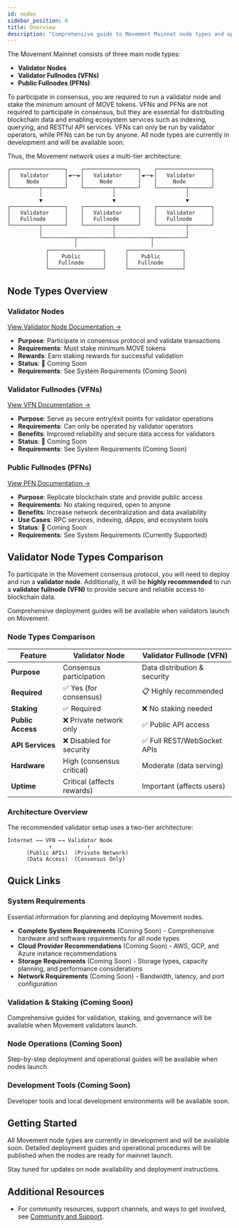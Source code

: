 ```yaml
---
id: nodes
sidebar_position: 6
title: Overview
description: "Comprehensive guide to Movement Mainnet node types and operations"
---
```



The Movement Mainnet consists of three main node types: 

- **Validator Nodes**
- **Validator Fullnodes (VFNs)**
- **Public Fullnodes (PFNs)**

To participate in consensus, you are required to run a validator node and stake the minimum amount of MOVE tokens. VFNs and PFNs are not required to participate in consensus, but they are essential for distributing blockchain data and enabling ecosystem services such as indexing, querying, and RESTful API services.
VFNs can only be run by validator operators, while PFNs can be run by anyone. All node types are currently in development and will be available soon.


Thus, the Movement network uses a multi-tier architecture:

```
┌─────────────────┐    ┌─────────────────┐    ┌─────────────────┐
│   Validator     │◄──►│   Validator     │◄──►│   Validator     │
│     Node        │    │     Node        │    │     Node        │
└─────────┬───────┘    └─────────┬───────┘    └─────────┬───────┘
          │                      │                      │
          ▼                      ▼                      ▼
┌─────────────────┐    ┌─────────────────┐    ┌─────────────────┐
│   Validator     │    │   Validator     │    │   Validator     │
│   Fullnode      │    │   Fullnode      │    │   Fullnode      │
└─────────┬───────┘    └─────────┬───────┘    └─────────┬───────┘
          │                      │                      │
          └──────────┬───────────┴───────────┬──────────┘
                     │                       │
            ┌─────────────────┐      ┌─────────────────┐  
            │    Public       │      │    Public       │   
            │   Fullnode      │      │   Fullnode      │   
            └─────────────────┘      └─────────────────┘ 
```

## Node Types Overview

### Validator Nodes

[View Validator Node Documentation →](/general/l1/nodes/validator-node)

- **Purpose**: Participate in consensus protocol and validate transactions
- **Requirements**: Must stake minimum MOVE tokens
- **Rewards**: Earn staking rewards for successful validation
- **Status**: 🚧 Coming Soon
- **Requirements**: See System Requirements (Coming Soon)

### Validator Fullnodes (VFNs)

[View VFN Documentation →](/general/l1/nodes/validator-fullnode)

- **Purpose**: Serve as secure entry/exit points for validator operations
- **Requirements**: Can only be operated by validator operators
- **Benefits**: Improved reliability and secure data access for validators
- **Status**: 🚧 Coming Soon
- **Requirements**: See System Requirements (Coming Soon)

### Public Fullnodes (PFNs)

[View PFN Documentation →](/general/l1/nodes/public-fullnode)

- **Purpose**: Replicate blockchain state and provide public access
- **Requirements**: No staking required, open to anyone
- **Benefits**: Increase network decentralization and data availability
- **Use Cases**: RPC services, indexing, dApps, and ecosystem tools
- **Status**: 🚧 Coming Soon
- **Requirements**: See System Requirements (Currently Supported)

## Validator Node Types Comparison

To participate in the Movement consensus protocol, you will need to deploy and run a **validator node**. Additionally, it will be **highly recommended** to run a **validator fullnode (VFN)** to provide secure and reliable access to blockchain data.

Comprehensive deployment guides will be available when validators launch on Movement.

### Node Types Comparison

| Feature | Validator Node | Validator Fullnode (VFN) |
|---------|----------------|---------------------------|
| **Purpose** | Consensus participation | Data distribution & security |
| **Required** | ✅ Yes (for consensus) | 📋 Highly recommended |
| **Staking** | ✅ Required | ❌ No staking needed |
| **Public Access** | ❌ Private network only | ✅ Public API access |
| **API Services** | ❌ Disabled for security | ✅ Full REST/WebSocket APIs |
| **Hardware** | High (consensus critical) | Moderate (data serving) |
| **Uptime** | Critical (affects rewards) | Important (affects users) |

### Architecture Overview

The recommended validator setup uses a two-tier architecture:

```
Internet ←→ VFN ←→ Validator Node
             ↑           ↑
      (Public APIs)  (Private Network)
      (Data Access)  (Consensus Only)
```

## Quick Links

### System Requirements
Essential information for planning and deploying Movement nodes.

- **Complete System Requirements** (Coming Soon) - Comprehensive hardware and software requirements for all node types
- **Cloud Provider Recommendations** (Coming Soon) - AWS, GCP, and Azure instance recommendations
- **Storage Requirements** (Coming Soon) - Storage types, capacity planning, and performance considerations
- **Network Requirements** (Coming Soon) - Bandwidth, latency, and port configuration

### Validation & Staking (Coming Soon)
Comprehensive guides for validation, staking, and governance will be available when Movement validators launch.

### Node Operations (Coming Soon)
Step-by-step deployment and operational guides will be available when nodes launch.

### Development Tools (Coming Soon)
Developer tools and local development environments will be available soon.

## Getting Started

All Movement node types are currently in development and will be available soon. Detailed deployment guides and operational procedures will be published when the nodes are ready for mainnet launch.

Stay tuned for updates on node availability and deployment instructions.



## Additional Resources

- For community resources, support channels, and ways to get involved, see [Community and Support](/general/usingmovement/community-support).
